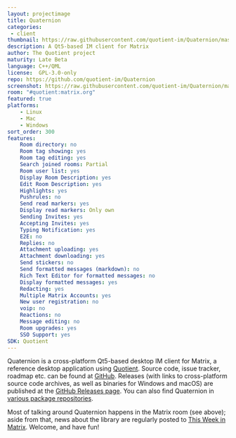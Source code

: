 ```yaml
---
layout: projectimage
title: Quaternion
categories: 
 - client
thumbnail: https://raw.githubusercontent.com/quotient-im/Quaternion/master/quaternion.png
description: A Qt5-based IM client for Matrix
author: The Quotient project
maturity: Late Beta
language: C++/QML
license:  GPL-3.0-only
repo: https://github.com/quotient-im/Quaternion
screenshot: https://raw.githubusercontent.com/quotient-im/Quaternion/master/quaternion.png
room: "#quotient:matrix.org"
featured: true
platforms:
    - Linux
    - Mac
    - Windows
sort_order: 300
features:
    Room directory: no
    Room tag showing: yes
    Room tag editing: yes
    Search joined rooms: Partial
    Room user list: yes
    Display Room Description: yes
    Edit Room Description: yes
    Highlights: yes
    Pushrules: no
    Send read markers: yes
    Display read markers: Only own
    Sending Invites: yes
    Accepting Invites: yes
    Typing Notification: yes	
    E2E: no
    Replies: no
    Attachment uploading: yes
    Attachment downloading: yes
    Send stickers: no
    Send formatted messages (markdown): no
    Rich Text Editor for formatted messages: no
    Display formatted messages: yes
    Redacting: yes
    Multiple Matrix Accounts: yes
    New user registration: no
    voip: no
    Reactions: no
    Message editing: no
    Room upgrades: yes
    SSO Support: yes
SDK: Quotient
---
```


Quaternion is a cross-platform Qt5-based desktop IM client for Matrix, a reference desktop application using [Quotient](/docs/projects/sdk/quotient). Source code, issue tracker, roadmap etc. can be found at [GitHub](https://github.com/quotient-im/Quaternion). Releases (with links to cross-platform source code archives, as well as binaries for Windows and macOS) are published at the [GitHub Releases page](https://github.com/quotient-im/Quaternion/releases). You can also find Quaternion in [various package repositories](https://repology.org/metapackage/quaternion/information).

Most of talking around Quaternion happens in the Matrix room (see above); aside from that, news about the library are regularly posted to [This Week in Matrix](/blog/category/this-week-in-matrix/). Welcome, and have fun!


